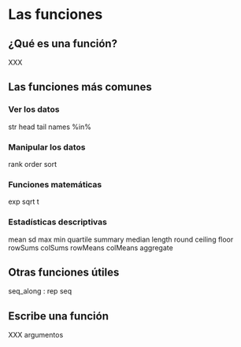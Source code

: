 # Las funciones {#fonctions}

## ¿Qué es una función?

XXX

## Las funciones más comunes

### Ver los datos

str
head
tail
names
%in%

### Manipular los datos

rank
order
sort

### Funciones matemáticas

exp
sqrt
t

### Estadísticas descriptivas

mean
sd
max
min
quartile
summary
median
length
round
ceiling
floor
rowSums
colSums
rowMeans
colMeans
aggregate

## Otras funciones útiles

seq_along
:
rep
seq

## Escribe una función

XXX argumentos
